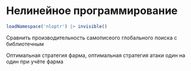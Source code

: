 # Нелинейное программирование {#sec-lab-nonlinear}

```r
loadNamespace('nloptr') |> invisible()
```

Сравнить производительность самописеого глобального поиска с библиотечным

Оптимальная стратегия фарма, оптимальная стратегия атаки один на один при учёте фарма
